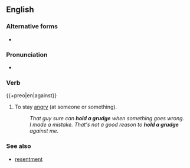 ==English==

===Alternative forms===
* {{alter|en|bear a grudge}}

===Pronunciation===
* {{audio|en|en-au-hold a grudge.ogg|Audio (AU)}}

===Verb===
{{en-verb|hold<,,held> a grudge}} {{+preo|en|against}}

# {{lb|en|idiomatic}} To stay [[angry]] (at someone or something).
#: ''That guy sure can '''hold a grudge''' when something goes wrong.''
#: ''I made a mistake. That's not a good reason to '''hold a grudge''' against me.''

===See also===

* [[resentment]]